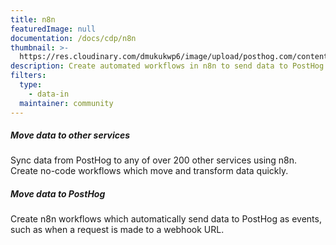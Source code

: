 ```yaml
---
title: n8n
featuredImage: null
documentation: /docs/cdp/n8n
thumbnail: >-
  https://res.cloudinary.com/dmukukwp6/image/upload/posthog.com/contents/cdp/thumbnails/n8n.png
description: Create automated workflows in n8n to send data to PostHog
filters:
  type:
    - data-in
  maintainer: community
---
```


<Section
    divider={false}
    title="Create automated workflows using PostHog in n8n to simplify the way you work and sync data between over 200 services."
    size="full"
    cols={2}
>
    <div>
        <h5>Move data to other services</h5>
        <p>Sync data from PostHog to any of over 200 other services using n8n. Create no-code workflows which move and transform data quickly.</p>
    </div>
    <div>
        <h5>Move data to PostHog</h5>
        <p>Create n8n workflows which automatically send data to PostHog as events, such as when a request is made to a webhook URL.</p>
    </div>
</Section>

<TutorialsSlider topic="n8n" />

<Documentation />
